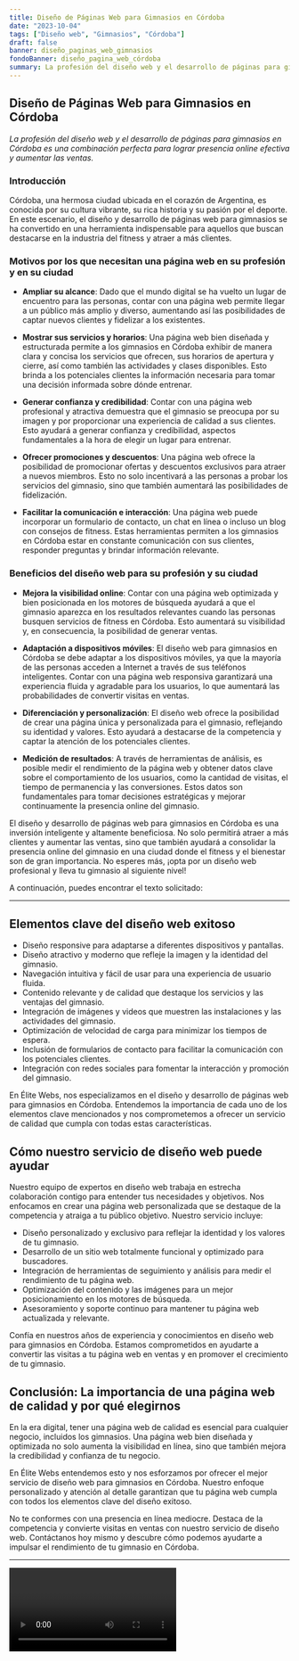 ```yaml
---
title: Diseño de Páginas Web para Gimnasios en Córdoba
date: "2023-10-04"
tags: ["Diseño web", "Gimnasios", "Córdoba"]
draft: false
banner: diseño_paginas_web_gimnasios
fondoBanner: diseño_pagina_web_córdoba
summary: La profesión del diseño web y el desarrollo de páginas para gimnasios en Córdoba es una combinación perfecta para lograr presencia online efectiva y aumentar las ventas.
---
```



## Diseño de Páginas Web para Gimnasios en Córdoba

_La profesión del diseño web y el desarrollo de páginas para gimnasios en Córdoba es una combinación perfecta para lograr presencia online efectiva y aumentar las ventas._

### **Introducción**

Córdoba, una hermosa ciudad ubicada en el corazón de Argentina, es conocida por su cultura vibrante, su rica historia y su pasión por el deporte. En este escenario, el diseño y desarrollo de páginas web para gimnasios se ha convertido en una herramienta indispensable para aquellos que buscan destacarse en la industria del fitness y atraer a más clientes.

### **Motivos por los que necesitan una página web en su profesión y en su ciudad**

- **Ampliar su alcance**: Dado que el mundo digital se ha vuelto un lugar de encuentro para las personas, contar con una página web permite llegar a un público más amplio y diverso, aumentando así las posibilidades de captar nuevos clientes y fidelizar a los existentes.

- **Mostrar sus servicios y horarios**: Una página web bien diseñada y estructurada permite a los gimnasios en Córdoba exhibir de manera clara y concisa los servicios que ofrecen, sus horarios de apertura y cierre, así como también las actividades y clases disponibles. Esto brinda a los potenciales clientes la información necesaria para tomar una decisión informada sobre dónde entrenar.

- **Generar confianza y credibilidad**: Contar con una página web profesional y atractiva demuestra que el gimnasio se preocupa por su imagen y por proporcionar una experiencia de calidad a sus clientes. Esto ayudará a generar confianza y credibilidad, aspectos fundamentales a la hora de elegir un lugar para entrenar.

- **Ofrecer promociones y descuentos**: Una página web ofrece la posibilidad de promocionar ofertas y descuentos exclusivos para atraer a nuevos miembros. Esto no solo incentivará a las personas a probar los servicios del gimnasio, sino que también aumentará las posibilidades de fidelización.

- **Facilitar la comunicación e interacción**: Una página web puede incorporar un formulario de contacto, un chat en línea o incluso un blog con consejos de fitness. Estas herramientas permiten a los gimnasios en Córdoba estar en constante comunicación con sus clientes, responder preguntas y brindar información relevante.

### **Beneficios del diseño web para su profesión y su ciudad**

- **Mejora la visibilidad online**: Contar con una página web optimizada y bien posicionada en los motores de búsqueda ayudará a que el gimnasio aparezca en los resultados relevantes cuando las personas busquen servicios de fitness en Córdoba. Esto aumentará su visibilidad y, en consecuencia, la posibilidad de generar ventas.

- **Adaptación a dispositivos móviles**: El diseño web para gimnasios en Córdoba se debe adaptar a los dispositivos móviles, ya que la mayoría de las personas acceden a Internet a través de sus teléfonos inteligentes. Contar con una página web responsiva garantizará una experiencia fluida y agradable para los usuarios, lo que aumentará las probabilidades de convertir visitas en ventas.

- **Diferenciación y personalización**: El diseño web ofrece la posibilidad de crear una página única y personalizada para el gimnasio, reflejando su identidad y valores. Esto ayudará a destacarse de la competencia y captar la atención de los potenciales clientes.

- **Medición de resultados**: A través de herramientas de análisis, es posible medir el rendimiento de la página web y obtener datos clave sobre el comportamiento de los usuarios, como la cantidad de visitas, el tiempo de permanencia y las conversiones. Estos datos son fundamentales para tomar decisiones estratégicas y mejorar continuamente la presencia online del gimnasio.

El diseño y desarrollo de páginas web para gimnasios en Córdoba es una inversión inteligente y altamente beneficiosa. No solo permitirá atraer a más clientes y aumentar las ventas, sino que también ayudará a consolidar la presencia online del gimnasio en una ciudad donde el fitness y el bienestar son de gran importancia. No esperes más, ¡opta por un diseño web profesional y lleva tu gimnasio al siguiente nivel!

<GifSeo />

<Cta />

A continuación, puedes encontrar el texto solicitado:

---

## Elementos clave del diseño web exitoso

- Diseño responsive para adaptarse a diferentes dispositivos y pantallas.
- Diseño atractivo y moderno que refleje la imagen y la identidad del gimnasio.
- Navegación intuitiva y fácil de usar para una experiencia de usuario fluida.
- Contenido relevante y de calidad que destaque los servicios y las ventajas del gimnasio.
- Integración de imágenes y videos que muestren las instalaciones y las actividades del gimnasio.
- Optimización de velocidad de carga para minimizar los tiempos de espera.
- Inclusión de formularios de contacto para facilitar la comunicación con los potenciales clientes.
- Integración con redes sociales para fomentar la interacción y promoción del gimnasio.

En Élite Webs, nos especializamos en el diseño y desarrollo de páginas web para gimnasios en Córdoba. Entendemos la importancia de cada uno de los elementos clave mencionados y nos comprometemos a ofrecer un servicio de calidad que cumpla con todas estas características.

## Cómo nuestro servicio de diseño web puede ayudar

Nuestro equipo de expertos en diseño web trabaja en estrecha colaboración contigo para entender tus necesidades y objetivos. Nos enfocamos en crear una página web personalizada que se destaque de la competencia y atraiga a tu público objetivo. Nuestro servicio incluye:

- Diseño personalizado y exclusivo para reflejar la identidad y los valores de tu gimnasio.
- Desarrollo de un sitio web totalmente funcional y optimizado para buscadores.
- Integración de herramientas de seguimiento y análisis para medir el rendimiento de tu página web.
- Optimización del contenido y las imágenes para un mejor posicionamiento en los motores de búsqueda.
- Asesoramiento y soporte continuo para mantener tu página web actualizada y relevante.

Confía en nuestros años de experiencia y conocimientos en diseño web para gimnasios en Córdoba. Estamos comprometidos en ayudarte a convertir las visitas a tu página web en ventas y en promover el crecimiento de tu gimnasio.

## Conclusión: La importancia de una página web de calidad y por qué elegirnos

En la era digital, tener una página web de calidad es esencial para cualquier negocio, incluidos los gimnasios. Una página web bien diseñada y optimizada no solo aumenta la visibilidad en línea, sino que también mejora la credibilidad y confianza de tu negocio.

En Élite Webs entendemos esto y nos esforzamos por ofrecer el mejor servicio de diseño web para gimnasios en Córdoba. Nuestro enfoque personalizado y atención al detalle garantizan que tu página web cumpla con todos los elementos clave del diseño exitoso.

No te conformes con una presencia en línea mediocre. Destaca de la competencia y convierte visitas en ventas con nuestro servicio de diseño web. Contáctanos hoy mismo y descubre cómo podemos ayudarte a impulsar el rendimiento de tu gimnasio en Córdoba.

---

<Video />

<CtaBot job="Gimnasios" city="Córdoba" />

<Gmaps query="Córdoba+españa+maps" />
